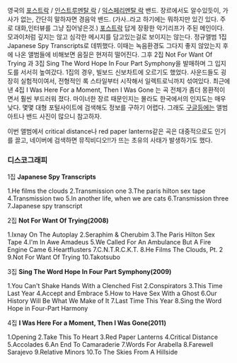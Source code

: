 영국의 [[포스트락]] / [[인스트루멘탈 락]] / [[익스페리멘탈 락]] 밴드.
장르에서도 알수있듯이, 가사가 없는, 간단히 말하자면 경음악 밴드.
(가사..라고 하기에는 뭐하지만 있긴 있다. 주로 대화,인터뷰를 그냥 집어넣은것.)
[[포스트락]] 답게 장황한 악기리프가 주된 메인이다. 모과이처럼 깊지는 않고 심각한 메시지를 담고있는걸로 보이지는 않는다.
정규앨범 1집 Japanese Spy Transcripts로 데뷔했다. 이때는 녹음환경도 그다지 좋지 않았는지 후에 나온 앨범들에 비해보면 음질은 현저히 떨어진다.
그후 2집 Not For Want Of Trying 과 3집 Sing The Word Hope In Four Part Symphony을 발매하며 그 입지도를 서서히 높여갔다.
1집의 경우, 빌보드 신보차트에 오르기도 했었다.
사운드들도 굉장히 실험적이여서, 전형적인 록 스타일부터 시작해서 일렉트로닉까지 섞여있다. 최근에 낸 4집 I Was Here For a Moment, Then I Was Gone 는 곡 전체가 좀더 몽환적이면서 훨씬 부드러워 졌다. 마이너한 장르 때문인지는 몰라도 한국에서의 인지도는 매우 낮다. 몇몇 대형 포털사이트에 검색해도 정보를 구하기 어렵다.
그래도 [[구글]]등에는 앨범아트나 밴드 사진이 많으니 참고하자.

이번 앨범에서 critical distance나 red paper lanterns같은 곡은 대중적으로도 인기를 끌고, 네이버에 검색하면 뮤직비디오!!가 뜨는 초유의 사태가 발생하기도 했다.

=== 디스코그래피 === 

1집 '''Japanese Spy Transcripts'''

1.He films the clouds
2.Transmission one
3.The paris hilton sex tape
4.Transmission two
5.In another life, when we are cats
6.Transmission three
7.Japanese spy transcript



2집 '''Not For Want Of Trying(2008)'''

1.Ixnay On The Autoplay
2.Seraphim & Cherubim
3.The Paris Hilton Sex Tape
4.I'm In Awe Amadeus
5.We Called For An Ambulance But A Fire Engine Came
6.Heartflusters
7.C.N.T.R.C.K.T.
8.He Films The Clouds, Pt. 2
9.Not For Want Of Trying
10.Takotsubo



3집 '''Sing The Word Hope In Four Part Symphony(2009)'''

1.You Can't Shake Hands With a Clenched Fist
2.Conspirators
3.This Time Last Year
4.Accept and Embrace
5.How to Have Sex With a Ghost
6.Our History Will Be What We Make of It
7.Last Time This Year
8.Sing the Word Hope in Four-Part Harmony



4집 '''I Was Here For a Moment, Then I Was Gone(2011)'''

1.Opening
2.Take This To Heart
3.Red Paper Lanterns
4.Critical Distance
5.Accolades
6.An End To Camaraderie
7.Words For Arabella
8.Farewell Sarajevo
9.Relative Minors
10.To The Skies From A Hillside


